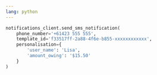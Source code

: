 ```yaml
---
lang: python
---
```


```python
notifications_client.send_sms_notification(
    phone_number='+61423 555 555',
    template_id='f33517ff-2a88-4f6e-b855-xxxxxxxxxxxx',
    personalisation={
        'user_name': 'Lisa',
        'amount_owing': '$15.50'
    }
)
```
